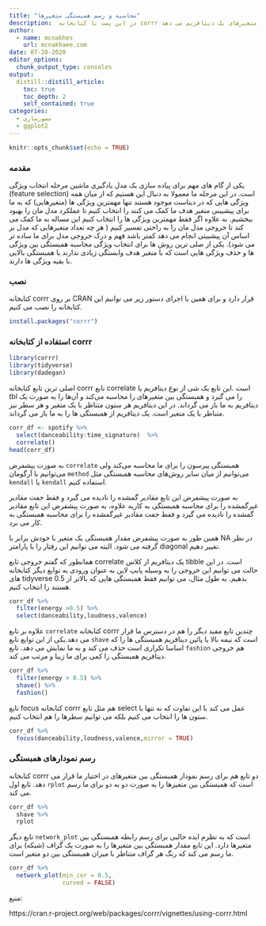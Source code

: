 ```yaml
---
title: "محاسبه و رسم همبستگی متغیرها"
description:  در این پست با کتابخانه corrr آشنا خواهیم شد که به ما قابلیت های مختلفی برای محاسبه و رسم همبستگی متغیرهای یک دیتافریم می دهد. 
author:
  - name: mcnakhes
    url: mcnakhaee.com
date: 07-28-2020
editor_options: 
  chunk_output_type: consoles
output:
  distill::distill_article:
    toc: true
    toc_depth: 2
    self_contained: true
categories: 
  - مصورسازی
  - ggplot2
---
```


```r
knitr::opts_chunk$set(echo = TRUE)
```

### مقدمه

یکی از گام های مهم برای پیاده سازی یک مدل یادگیری ماشین مرحله انتخاب ویژگی (feature selection) است. در این مرحله ما معمولا به دنبال این هستیم که از میان همه ویژگی هایی که در دیتاست موجود هستند تنها مهمترین ویژگی ها (متغیرهایی) که به ما برای پیشبینی متغیر هدف ما کمک می کنند را انتخاب کنیم تا عملکرد مدل مان را بهبود ببخشیم. به علاوه اگر فقط مهمترین ویژگی ها را انتخاب کنیم این مساله به ما کمک می کند تا خروجی مدل مان را به راحتی تفسیر کنیم ( هر چه تعداد متغیرهایی که مدل بر اساس آن پیشبینی انجام می دهد کمتر باشد فهم و درک خروجی مدل برای ما ساده تر می شود). یکی از صلی ترین روش ها برای انتخاب ویژگی محاسبه همبستگی بین ویژگی ها و حذف ویژگی هایی است که با متغیر هدف وابستگی زیادی ندارند یا همبستگی بالایی با بقیه ویژگی ها دارند.

### نصب

کتابخانه corrr بر روی CRAN قرار دارد و برای همین با اجرای دستور زیر می توانیم این کتابخانه را نصب می کنیم.


```r
install.packages("corrr")
```

### استفاده از کتابخانه corrr

```r
library(corrr)
library(tidyverse)
library(dadegan)
```

اصلی ترین تابع کتابخانه corrr تابع correlate است .این تابع یک شی از نوع دیتافریم یا tbl را می گیرد و همبستگی بین متغیرهای را محاسبه می‌کند و آن‌ها را به صورت یک دیتافریم به ما باز می گرداند. در این دیتافریم هر ستون متناظر با یک متغیر و هر سطر نیز متناظر با یک متغیر است. یک دیتافریم از همبستگی ها را به ما باز می گرداند.


```r
corr_df <- spotify %>%
  select(danceability:time_signature)  %>%
  correlate()
head(corr_df)
```


به صورت پیشفرض `correlate` همبستگی پیرسون را برای ما محاسبه می‌کند ولی می‌توانیم با آرگومان `method` می‌توانیم از میان سایر روش‌های محاسبه همبستگی مثل `kendall ` یا `kendall ` استفاده کنیم.

به صورت پیشفرض این تابع مقادیر گمشده را نادیده می گیرد و فقط جفت مقادیر غیرگمشده را برای محاسبه همبستگی به کاربه علاوه، به صورت پیشفرض این تابع مقادیر گمشده را نادیده می گیرد و فقط جفت مقادیر غیرگمشده را برای محاسبه همبستگی به کار می برد.

همین طور به صورت پیشفرض مقدار همبستگی یک متغیر با خودش برابر با NA در نظر گرفته می شود. البته می توانیم این رفتار را با پارامتر diagonal تغییر دهیم. 


همانطور که گفتم خروجی  تابع correlate  یک دیتافریم از کلاس tibble است. در این حالت می توانیم این خروجی را به وسیله پایپ لاین به عنوان ورودی به توابع دیگر کتابخانه های tidyverse بدهیم. به طول مثال، می توانیم فقط همبستگی هایی که بالاتر از 0.5 هستند را انتخاب کنیم.

```r
corr_df %>% 
  filter(energy >0.5) %>%
  select(danceability,loudness,valence) 
```


علاوه بر تابع `correlate` کتابخانه corrr چندین تابع مفید دیگر را هم در دسترس ما قرار می دهد.یکی از این توابع تابع `shave` است که نیمه بالا یا پائین دیتافریم همبستگی ها را که اساسا تکراری است حذف می کند و به ما نمایش می دهد. تابع `fashion` هم خروجی دیتافریم همبستگی را کمی برای ما زیبا و مرتب می کند. 

```r
corr_df %>%
  filter(energy > 0.5) %>%
  shave() %>%
  fashion() 
```

تابع focus کتابخانه corrr هم مثل تابع select عمل می کند با این تفاوت که نه تنها با ستون ها را انتخاب می کنیم بلکه می توانیم سطرها را هم انتخاب کنیم.

```r
corr_df %>% 
  focus(danceability,loudness,valence,mirror = TRUE) 
```

### رسم نمودارهای همبستگی

کتابخانه corrr دو تابع هم برای رسم نمودار همبستگی بین متغیرهای در اختیار ما قرار می دهد. تابع اول `rplot` است که همبستگی بین متغیرها را به صورت دو به دو برای ما رسم می کند.

```r
corr_df %>% 
  shave %>%
  rplot
```


تابع دیگر `network_plot` است که به نظرم ایده جالبی برای رسم رابطه همبستگی بین متغیرها دارد. این تابع مقدار همبستگی بین متغیرها را به صورت یک گراف (شبکه) برای ما رسم می کند که رنگ هر گراف متناظر با میزان همبستگی بین دو متغیر است.

```r
corr_df %>% 
  network_plot(min_cor = 0.5,
               curved = FALSE)
```


منبع: 

https://cran.r-project.org/web/packages/corrr/vignettes/using-corrr.html

